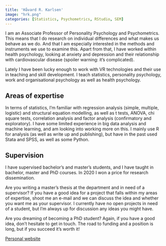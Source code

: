 ```yaml
---
title: 'Håvard R. Karlsen'
image: "hrk.png"
categories: [Statistics, Psychometrics, RStudio, SEM]
---
```

I am an Associate Professor of Personality Psychology and Psychometrics. This means that I do research on individual differences and what makes us behave as we do. And that I am especially interested in the methods and instruments we use to examine this. Apart from that, I have worked within health psychology, looking at anxiety and depression and their relationship with cardiovascular disease (spoiler warning: it's complicated). 

Lately I have been lucky enough to work with VR technologies and their use in teaching and skill development. I teach statistics, personality psychology, work and organisational psychology as well as health psychology.

## Areas of expertise
In terms of statistics, I'm familiar with regression analysis (simple, multiple, logistic) and structural equation modelling, as well as t tests, ANOVA, chi square tests, correlation analysis and factor analysis (confirmatory and exploratory). I have some limited experience in big data analysis and machine learning, and am looking into working more on this. I mainly use R for analysis (as well as write up and publishing), but have in the past used Stata and SPSS, as well as some Python.

## Supervision
I have supervised bachelor's and master's students, and I have taught in bachelor, master and PhD courses. In 2020 I won a price for research dissemination.

Are you writing a master's thesis at the department and in need of a supervisor? If you have a good idea for a project that falls within my areas of expertise, shoot me an e-mail and we can discuss the idea and whether you want me as your supervisor. I currently have no open projects in need of a student, but I'm always up for discussion any ideas you might have.

Are you dreaming of becoming a PhD student? Again, if you have a good idea, don't hesitate to get in touch. The road to funding and a position is long, but if you succeed it's worth it!

[Personal website](https://hkarlsen.rbind.io/about/)
